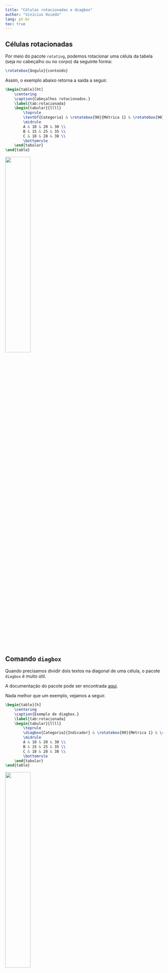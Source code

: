 ```yaml
---
title: "Células rotacionadas e diagbox"
author: "Vinícius Oviedo"
lang: pt-br
toc: true
---
```


## Células rotacionadas

Por meio do pacote `rotating`, podemos rotacionar uma célula da tabela 
(seja no cabeçalho ou no corpo) da seguinte forma:

```LaTeX
\rotatebox{ângulo}{conteúdo}
```

Assim, o exemplo abaixo retorna a saída a seguir.

```LaTeX
\begin{table}[ht]
    \centering
    \caption{Cabeçalhos rotacionados.}
    \label{tab:rotacionada}
    \begin{tabular}{llll}
        \toprule
        \textbf{Categoria} & \rotatebox{90}{Métrica 1} & \rotatebox{90}{Métrica 2} & \rotatebox{90}{Métrica 3} \\
        \midrule
        A & 10 & 20 & 30 \\
        B & 15 & 25 & 35 \\
        C & 18 & 28 & 38 \\
        \bottomrule
    \end{tabular}
\end{table}
```

![](assets/rotating.png){width=40%}


## Comando `diagbox`

Quando precisamos dividir dois textos na diagonal de uma célula, o pacote `diagbox` é muito útil.

::: {.callout-note title="Documentação do pacote diagbox"}
A documentação do pacote pode ser encontrada [aqui](https://ctan.org/pkg/diagbox).
:::

Nada melhor que um exemplo, vejamos a seguir.

```LaTeX
\begin{table}[h]
    \centering
    \caption{Exemplo de diagbox.}
    \label{tab:rotacionada}
    \begin{tabular}{llll}
        \toprule
        \diagbox{Categoria}{Indicador} & \rotatebox{90}{Métrica 1} & \rotatebox{90}{Métrica 2} & \rotatebox{90}{Métrica 3} \\
        \midrule
        A & 10 & 20 & 30 \\
        B & 15 & 25 & 35 \\
        C & 18 & 28 & 38 \\
        \bottomrule
    \end{tabular}
\end{table}
```

![](assets/diagbox.png){width=40%}